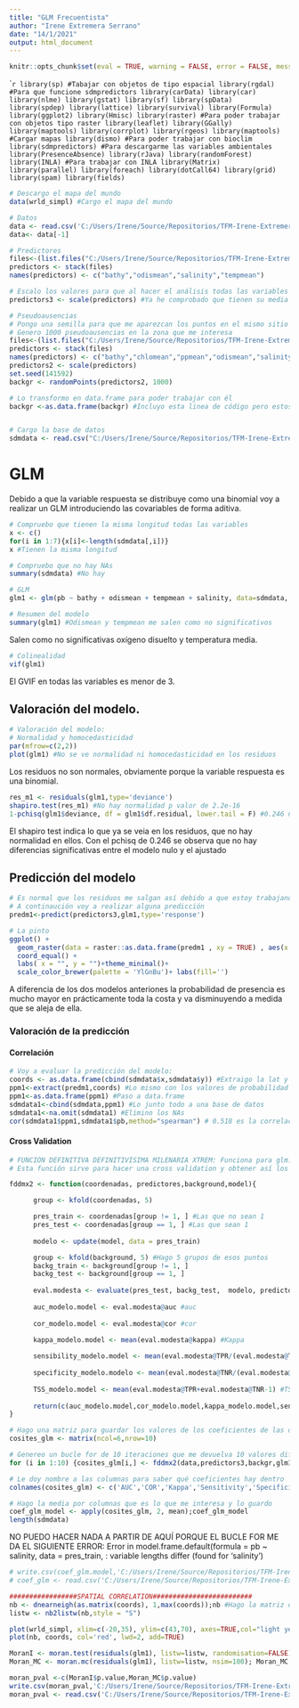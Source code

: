 ---
title: "GLM Frecuentista"
author: "Irene Extremera Serrano"
date: "14/1/2021"
output: html_document
---
```{r setup, include=FALSE}
knitr::opts_chunk$set(eval = TRUE, warning = FALSE, error = FALSE, message = FALSE, comment = " ")
```

````{r, warning=FALSE, message=FALSE, include=FALSE }
library(sp) #Tabajar con objetos de tipo espacial
library(rgdal) #Para que funcione sdmpredictors
library(carData)
library(car)
library(nlme)
library(gstat)
library(sf)
library(spData)
library(spdep)
library(lattice)
library(survival)
library(Formula)
library(ggplot2)
library(Hmisc)
library(raster) #Para poder trabajar con objetos tipo raster
library(leaflet)
library(GGally)
library(maptools)
library(corrplot)
library(rgeos)
library(maptools) #Cargar mapas
library(dismo) #Para poder trabajar con bioclim
library(sdmpredictors) #Para descargarme las variables ambientales
library(PresenceAbsence)
library(rJava)
library(randomForest)
library(INLA) #Para trabajar con INLA
library(Matrix)
library(parallel)
library(foreach)
library(dotCall64)
library(grid)
library(spam)
library(fields)
```

```{r,include=FALSE}
# Descargo el mapa del mundo
data(wrld_simpl) #Cargo el mapa del mundo

# Datos
data <- read.csv('C:/Users/Irene/Source/Repositorios/TFM-Irene-Extremera/Datos/Anchoas_Aqua_atln.csv',TRUE,",")
data<- data[-1]

# Predictores
files<-(list.files("C:/Users/Irene/Source/Repositorios/TFM-Irene-Extremera/Predictores/atl/Seleccionadas", full.names=T, pattern=".tif"))
predictors <- stack(files)
names(predictors) <- c("bathy","odismean","salinity","tempmean")

# Escalo los valores para que al hacer el análisis todas las variables tengan la misma escala 
predictors3 <- scale(predictors) #Ya he comprobado que tienen su media en cero en otro script

# Pseudoausencias
# Pongo una semilla para que me aparezcan los puntos en el mismo sitio
# Genero 1000 pseudoausencias en la zona que me interesa
files<-(list.files("C:/Users/Irene/Source/Repositorios/TFM-Irene-Extremera/Predictores/atl", full.names=T, pattern=".tif"))
predictors <- stack(files)
names(predictors) <- c("bathy","chlomean","ppmean","odismean","salinity","tempmean")
predictors2 <- scale(predictors)
set.seed(141592) 
backgr <- randomPoints(predictors2, 1000) 

# Lo transformo en data.frame para poder trabajar con él
backgr <-as.data.frame(backgr) #Incluyo esta linea de código pero estos valores están dentro de sdmdata


# Cargo la base de datos
sdmdata <- read.csv("C:/Users/Irene/Source/Repositorios/TFM-Irene-Extremera/Datos/sdmdata_atl.csv")
```


# GLM

Debido a que la variable respuesta se distribuye como una binomial voy a realizar un GLM introduciendo las covariables de forma aditiva.

  
```{r}
# Compruebo que tienen la misma longitud todas las variables
x <- c()
for(i in 1:7){x[i]<-length(sdmdata[,i])}
x #Tienen la misma longitud

# Compruebo que no hay NAs
summary(sdmdata) #No hay
```


```{r}
# GLM
glm1 <- glm(pb ~ bathy + odismean + tempmean + salinity, data=sdmdata, family="binomial") 

# Resumen del modelo
summary(glm1) #Odismean y tempmean me salen como no significativos

```

Salen como no significativas oxígeno disuelto y temperatura media.

```{r}
# Colinealidad
vif(glm1) 
```

El GVIF en todas las variables es menor de 3.

## Valoración del modelo.

```{r}
# Valoración del modelo:
# Normalidad y homocedasticidad
par(mfrow=c(2,2))
plot(glm1) #No se ve normalidad ni homocedasticidad en los residuos
```
Los residuos no son normales, obviamente porque la variable respuesta es una binomial.

```{r}
res_m1 <- residuals(glm1,type='deviance')
shapiro.test(res_m1) #No hay normalidad p valor de 2.2e-16
1-pchisq(glm1$deviance, df = glm1$df.residual, lower.tail = F) #0.246 no hay diferencias significativas entre el modelo nulo y el ajustado
```

El shapiro test indica lo que ya se veia en los residuos, que no hay normalidad en ellos.
Con el pchisq de 0.246 se observa que no hay diferencias significativas entre el modelo nulo y el ajustado

## Predicción del modelo

```{r}
# Es normal que los residuos me salgan así debido a que estoy trabajando con una binomial.
# A continaución voy a realizar alguna predicción
predm1<-predict(predictors3,glm1,type='response')

# La pinto
ggplot() +
  geom_raster(data = raster::as.data.frame(predm1 , xy = TRUE) , aes(x = x, y = y, fill = layer)) +
  coord_equal() +
  labs( x = "", y = "")+theme_minimal()+
  scale_color_brewer(palette = 'YlGnBu')+ labs(fill='')
```

A diferencia de los dos modelos anteriones la probabilidad de presencia es mucho mayor en prácticamente toda la costa y va disminuyendo a medida que se aleja de ella.

### Valoración de la predicción

#### Correlación
```{r}
# Voy a evaluar la predicción del modelo:
coords <- as.data.frame(cbind(sdmdata$x,sdmdata$y)) #Extraigo la lat y long de los puntos obs
ppm1<-extract(predm1,coords) #Lo mismo con los valores de probabilidad de los puntos observados
ppm1<-as.data.frame(ppm1) #Paso a data.frame
sdmdata1<-cbind(sdmdata,ppm1) #Lo junto todo a una base de datos
sdmdata1<-na.omit(sdmdata1) #Elimino los NAs
cor(sdmdata1$ppm1,sdmdata1$pb,method="spearman") # 0.518 es la correlación entre lo predicho y lo observado
```



#### Cross Validation

```{r, eval=FALSE}

# FUNCIÓN DEFINITIVA DEFINITIVÍSIMA MILENARIA XTREM: Funciona para glm.
# Esta función sirve para hacer una cross validation y obtener así los distintos criterios de valoración del modelo que me interesan

fddmx2 <- function(coordenadas, predictores,background,model){

      group <- kfold(coordenadas, 5)

      pres_train <- coordenadas[group != 1, ] #Las que no sean 1
      pres_test <- coordenadas[group == 1, ] #Las que sean 1
      
      modelo <- update(model, data = pres_train)

      group <- kfold(background, 5) #Hago 5 grupos de esos puntos
      backg_train <- background[group != 1, ]
      backg_test <- background[group == 1, ]
      
      eval.modesta <- evaluate(pres_test, backg_test,  modelo, predictores)
      
      auc_modelo.model <- eval.modesta@auc #auc
      
      cor_modelo.model <- eval.modesta@cor #cor
      
      kappa_modelo.model <- mean(eval.modesta@kappa) #Kappa

      sensibility_modelo.model <- mean(eval.modesta@TPR/(eval.modesta@TPR+eval.modesta@FNR)) #Sensibilidad
      
      specificity_modelo.modelo <- mean(eval.modesta@TNR/(eval.modesta@FPR+eval.modesta@TNR)) #Especificidad
      
      TSS_modelo.model <- mean(eval.modesta@TPR+eval.modesta@TNR-1) #TSS
      
      return(c(auc_modelo.model,cor_modelo.model,kappa_modelo.model,sensibility_modelo.model,specificity_modelo.modelo,TSS_modelo.model))
}
```

```{r}
# Hago una matriz para guardar los valores de los coeficientes de las diez iteraciones que me devuelva la función 
cosites_glm <- matrix(ncol=6,nrow=10) 

# Genereo un bucle for de 10 iteraciones que me devuelva 10 valores diferentes de los 6 coeficientes.
for (i in 1:10) {cosites_glm[i,] <- fddmx2(data,predictors3,backgr,glm1)}

# Le doy nombre a las columnas para saber qué coeficientes hay dentro
colnames(cosites_glm) <- c('AUC','COR','Kappa','Sensitivity','Specificity','TSS')

# Hago la media por columnas que es lo que me interesa y lo guardo
coef_glm_model <- apply(cosites_glm, 2, mean);coef_glm_model 
length(sdmdata)
```

NO PUEDO HACER NADA A PARTIR DE AQUÍ PORQUE EL BUCLE FOR ME DA EL SIGUIENTE ERROR: 
Error in model.frame.default(formula = pb ~ salinity, data = pres_train, : variable lengths differ (found for 'salinity')

```{r}
# write.csv(coef_glm.model,'C:/Users/Irene/Source/Repositorios/TFM-Irene-Extremera/GLM frecuentista/coeficientes_GLM.csv')
# coef_glm <- read.csv('C:/Users/Irene/Source/Repositorios/TFM-Irene-Extremera/GLM frecuentista/coeficientes_GLM.csv')
```

```{r}
#################SPATIAL CORRELATION#########################
nb <- dnearneigh(as.matrix(coords), 1,max(coords));nb #Hago la matriz de vecinos para calcular el índice de Moran
listw <- nb2listw(nb,style = "S")
```

```{r}
plot(wrld_simpl, xlim=c(-20,35), ylim=c(43,70), axes=TRUE,col="light yellow")
plot(nb, coords, col='red', lwd=2, add=TRUE)
```

```{r}
MoranI <- moran.test(residuals(glm1), listw=listw, randomisation=FALSE); MoranI #p valor de 1 indica que Ho no se rechaza, no hay autocorrelación espacial
Moran_MC <- moran.mc(residuals(glm1), listw=listw, nsim=100); Moran_MC #p valor de 0.99 Ho no se rechaza, lo cual indica que no hay autocorrelación espacial
```

```{r}
moran_pval <-c(MoranI$p.value,Moran_MC$p.value)
write.csv(moran_pval,'C:/Users/Irene/Source/Repositorios/TFM-Irene-Extremera/GLM frecuentista/moran_GLM_atln.csv')
moran_pval <- read.csv('C:/Users/Irene/Source/Repositorios/TFM-Irene-Extremera/GLM frecuentista/moran_GLM_atln.csv')
```























